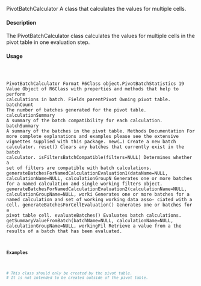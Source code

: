 PivotBatchCalculator
A class that calculates the values for multiple cells.

#### Description

The PivotBatchCalculator class calculates the values for multiple cells in the pivot table in one
evaluation step.

#### Usage
<pre><code>

PivotBatchCalculator
Format
R6Class object.PivotBatchStatistics
19
Value
Object of R6Class with properties and methods that help to perform calculations in batch.
Fields
parentPivot Owning pivot table.
batchCount The number of batches generated for the pivot table.
calculationSummary A summary of the batch compatibility for each calculation.
batchSummary A summary of the batches in the pivot table.
Methods
Documentation For more complete explanations and examples please see the extensive vignettes
supplied with this package.
new(...) Create a new batch calculator.
reset() Clears any batches that currently exist in the batch calculator.
isFiltersBatchCompatible(filters=NULL) Determines whether a set of filters are compatible
with batch calculations.
generateBatchesForNamedCalculationEvaluation1(dataName=NULL, calculationName=NULL, calculationGroupN
Generates one or more batches for a named calculation and single working filters object.
generateBatchesForNamedCalculationEvaluation2(calculationName=NULL, calculationGroupName=NULL, worki
Generates one or more batches for a named calculation and set of working working data asso-
ciated with a cell.
generateBatchesForCellEvaluation() Generates one or batches for a pivot table cell.
evaluateBatches() Evaluates batch calculations.
getSummaryValueFromBatch(batchName=NULL, calculationName=NULL, calculationGroupName=NULL, workingFil
Retrieve a value from a the results of a batch that has been evaluated.

#### Examples
```r

# This class should only be created by the pivot table.
# It is not intended to be created outside of the pivot table.
```
